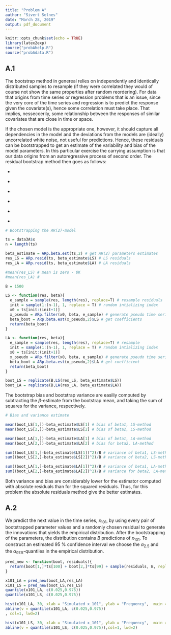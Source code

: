 ```yaml
---
title: "Problem A"
author: "Sivert Selnes"
date: "March 28, 2019"
output: pdf_document
---
```


```r
knitr::opts_chunk$set(echo = TRUE)
library(latex2exp)
source("probAhelp.R")
source("probAdata.R")
```


## A.1
The bootstrap method in genereal relies on independently and identically distributed samples to resample (if they were correlated they would of course not show the same properties after random reordering). For data that origins from time series or regression problems that is an issue, since the very core of the time series and regression is to predict the response given the covariate(s), hence some correlation must take place. That implies, nesseccerily, some relationship between the responses of similar covariates that are close in time or space. 

If the chosen model is the appropriate one, however, it should capture all dependencies in the model and the deviations from the models are (ideally) uncorrelated white noise, not useful for predictions. Hence, these residuals can be bootstrapped to get an estimate of the variability and bias of the model parameters. In this particular exercise the carrying assumption is that our data origins from an autoregressive process of second order. The residual bootstrap method then goes as follows:

* \textbf{Estimate the AR(2) coefficients $\alpha_1$ and $\alpha_2$.}

* \textbf{Define the innovations $\hat{e}_t = X_t - \hat{\alpha_1}X_{t-1} - \hat{\alpha_2}X_{t-2}$.}

* \textbf{Ensure that the residuals have zero mean, $\hat{\epsilon}_t = \hat{e}_t - \bar{e}$.}

* \textbf{Resample $n+1$ values from the (iid) residuals $\{\hat{\epsilon}_2, ..., \hat{\epsilon}_n \}$.}

* \textbf{Reconstruct a pseudo data series with the resampled residuals, $X_0^* = \epsilon_0^*, \quad X_t^* = \hat{\alpha_1}X_{t-1} + \hat{\alpha_2}X_{t-2} +\epsilon_t^*$.}

* \textbf{Estimate new coefficients $\alpha_1$ and $\alpha_2$ for each pseudo data series to get an idea of the parameter variance and bias (which can be calculated by the plug-in estimator.)}




```r
# Bootstrapping the AR(2)-model

ts = data3A$x
n = length(ts)

beta_estimate = ARp.beta.est(ts,2) # get AR(2) parameters estimates
res_LS = ARp.resid(ts, beta_estimate$LS) # LS residuals
res_LA = ARp.resid(ts, beta_estimate$LA) # LA residuals

#mean(res_LS) # mean is zero - OK
#mean(res_LA) # 

B = 1500

LS <- function(res, beta){
  e_sample = sample(res, length(res), replace=T) # resample residuals
  init = sample(1:(n-1), 1, replace = T) # random intializing index
  x0 = ts[init:(init+1)]
  x_pseudo = ARp.filter(x0, beta, e_sample) # generate pseudo time series
  beta_boot = ARp.beta.est(x_pseudo,2)$LS # get coefficients
  return(beta_boot)
}

LA <- function(res, beta){
  e_sample = sample(res, length(res), replace=T) # resample
  init = sample(1:(n-1), 1, replace = T) # random intializing index
  x0 = ts[init:(init+1)]
  x_pseudo = ARp.filter(x0, beta, e_sample) # generate pseudo time series
  beta_boot = ARp.beta.est(x_pseudo,2)$LA # get coefficient
  return(beta_boot)
}

boot_LS = replicate(B,LS(res_LS, beta_estimate$LS))
boot_LA = replicate(B,LA(res_LA, beta_estimate$LA))

```

The bootstrap bias and bootstrap variance are easiliy computed by subtracting the $\beta$-estimate from the bootstrap mean, and taking the sum of squares for the variance, respectively. 

```r
# Bias and variance estimate

mean(boot_LS[1,])-beta_estimate$LS[1] # bias of beta1, LS-method
mean(boot_LS[2,])-beta_estimate$LS[2] # bias of beta2, LS-method

mean(boot_LA[1,])-beta_estimate$LA[1] # bias of beta1, LA-method
mean(boot_LA[2,])-beta_estimate$LA[2] # bias for beta2, LA-method

sum((boot_LS[1,]-beta_estimate$LS[1])^2)/B # variance of beta1, LS-method
sum((boot_LS[2,]-beta_estimate$LS[2])^2)/B # variance of beta2, LS-method

sum((boot_LA[1,]-beta_estimate$LA[1])^2)/B # variance of beta1, LA-method
sum((boot_LA[2,]-beta_estimate$LA[2])^2)/B # variance for beta2, LA-method
```

Both variance and bias are considerably lower for the estimator computed with absolute residuals than for the squared residuals. Thus, for this problem the absolute residuals method give the better estimates.

## A.2
We predict the next value in the time series, $x_{101}$, by using every pair of bootstrapped parameter values and a randomly chosen residual to generate the innovations that yields the empirical distribution. After the bootstrapping of the parameters, the distribution contains $B$ predictions of $x_{101}$. To construct an estimated 95 \% confidence interval we choose the $\alpha_{2.5}$ and the $\alpha_{97.5}$-quantiles in the empirical distribution.

```r
pred_new <- function(boot, residuals){
  return(boot[1,]*ts[100] + boot[2,]*ts[99] + sample(residuals, B, replace=T))
}

x101_LA = pred_new(boot_LA,res_LA)
x101_LS = pred_new(boot_LS,res_LS)
quantile(x101_LA, c(0.025,0.975))
quantile(x101_LS, c(0.025,0.975))

hist(x101_LA, 30, xlab = "Simulated x_101", ylab = "Frequency",  main = "One-step predictions")
abline(v = quantile(x101_LA, c(0.025,0.975))
, col=1, lwd=2)

hist(x101_LS, 30, xlab = "Simulated x_101", ylab = "Frequency",  main = "One-step predictions")
abline(v = quantile(x101_LS, c(0.025,0.975)),col=1, lwd=2)
```
















